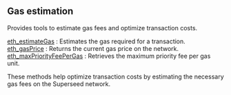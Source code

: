 
<Meta
  title="Superseed gas estimation info | dRPC"
/>


## Gas estimation

Provides tools to estimate gas fees and optimize transaction costs.

[eth_estimateGas](/superseed-api/gasestimation/eth_estimateGas) : Estimates the gas required for a transaction. \
[eth_gasPrice](/superseed-api/gasestimation/eth_gasPrice) : Returns the current gas price on the network. \
[eth_maxPriorityFeePerGas](/superseed-api/gasestimation/eth_maxPriorityFeePerGas) : Retrieves the maximum priority fee per gas unit.

These methods help optimize transaction costs by estimating the necessary gas fees on the Superseed network.

<Space h={16} />
<GetStarted />
